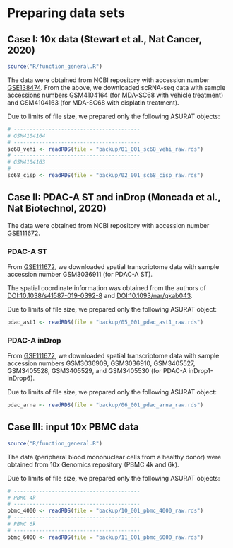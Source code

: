 # Preparing data sets {#dataset}
## Case I: 10x data (Stewart et al., Nat Cancer, 2020)
```r
source("R/function_general.R")
```

The data were obtained from NCBI repository with accession number [GSE138474](https://www.ncbi.nlm.nih.gov/geo/query/acc.cgi?acc=GSE138474).
From the above, we downloaded scRNA-seq data with sample accessions numbers
GSM4104164 (for MDA-SC68 with vehicle treatment) and
GSM4104163 (for MDA-SC68 with cisplatin treatment).

Due to limits of file size, we prepared only the following ASURAT objects:
```r
# ----------------------------------------
# GSM4104164
# ----------------------------------------
sc68_vehi <- readRDS(file = "backup/01_001_sc68_vehi_raw.rds")
# ----------------------------------------
# GSM4104163
# ----------------------------------------
sc68_cisp <- readRDS(file = "backup/02_001_sc68_cisp_raw.rds")
```



## Case II: PDAC-A ST and inDrop (Moncada et al., Nat Biotechnol, 2020)
The data were obtained from NCBI repository with accession number [GSE111672](https://www.ncbi.nlm.nih.gov/geo/query/acc.cgi?acc=GSE111672).



### PDAC-A ST
From [GSE111672](https://www.ncbi.nlm.nih.gov/geo/query/acc.cgi?acc=GSE111672),
we downloaded spatial transcriptome data with sample accession number
GSM3036911 (for PDAC-A ST).

The spatial coordinate information was obtained from the authors of
[DOI:10.1038/s41587-019-0392-8](https://doi.org/10.1038/s41587-019-0392-8) and
[DOI:10.1093/nar/gkab043](https://academic.oup.com/nar/article/49/9/e50/6129341).

Due to limits of file size, we prepared only the following ASURAT object:
```r
pdac_ast1 <- readRDS(file = "backup/05_001_pdac_ast1_raw.rds")
```



### PDAC-A inDrop
From [GSE111672](https://www.ncbi.nlm.nih.gov/geo/query/acc.cgi?acc=GSE111672),
we downloaded spatial transcriptome data with sample accession numbers
GSM3036909, GSM3036910, GSM3405527, GSM3405528, GSM3405529, and GSM3405530
(for PDAC-A inDrop1-inDrop6).

Due to limits of file size, we prepared only the following ASURAT object:
```r
pdac_arna <- readRDS(file = "backup/06_001_pdac_arna_raw.rds")
```



## Case III: input 10x PBMC data
```r
source("R/function_general.R")
```

The data (peripheral blood mononuclear cells from a healthy donor) were
obtained from 10x Genomics repository (PBMC 4k and 6k).

Due to limits of file size, we prepared only the following ASURAT objects:
```r
# ----------------------------------------
# PBMC 4k
# ----------------------------------------
pbmc_4000 <- readRDS(file = "backup/10_001_pbmc_4000_raw.rds")
# ----------------------------------------
# PBMC 6k
# ----------------------------------------
pbmc_6000 <- readRDS(file = "backup/11_001_pbmc_6000_raw.rds")
```
